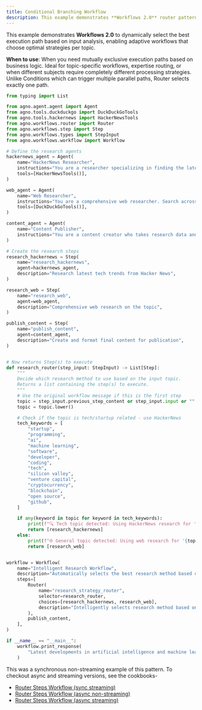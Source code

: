 ```yaml
---
title: Conditional Branching Workflow
description: This example demonstrates **Workflows 2.0** router pattern for intelligent, content-based workflow routing.
---
```


This example demonstrates **Workflows 2.0** to dynamically select the best execution path based on input 
analysis, enabling adaptive workflows that choose optimal strategies per topic.

**When to use**: When you need mutually exclusive execution paths based on business logic.
Ideal for topic-specific workflows, expertise routing, or when different subjects require 
completely different processing strategies. Unlike Conditions which can trigger multiple 
parallel paths, Router selects exactly one path.

```python router_steps_workflow.py
from typing import List

from agno.agent.agent import Agent
from agno.tools.duckduckgo import DuckDuckGoTools
from agno.tools.hackernews import HackerNewsTools
from agno.workflows.router import Router
from agno.workflows.step import Step
from agno.workflows.types import StepInput
from agno.workflows.workflow import Workflow

# Define the research agents
hackernews_agent = Agent(
    name="HackerNews Researcher",
    instructions="You are a researcher specializing in finding the latest tech news and discussions from Hacker News. Focus on startup trends, programming topics, and tech industry insights.",
    tools=[HackerNewsTools()],
)

web_agent = Agent(
    name="Web Researcher",
    instructions="You are a comprehensive web researcher. Search across multiple sources including news sites, blogs, and official documentation to gather detailed information.",
    tools=[DuckDuckGoTools()],
)

content_agent = Agent(
    name="Content Publisher",
    instructions="You are a content creator who takes research data and creates engaging, well-structured articles. Format the content with proper headings, bullet points, and clear conclusions.",
)

# Create the research steps
research_hackernews = Step(
    name="research_hackernews",
    agent=hackernews_agent,
    description="Research latest tech trends from Hacker News",
)

research_web = Step(
    name="research_web",
    agent=web_agent,
    description="Comprehensive web research on the topic",
)

publish_content = Step(
    name="publish_content",
    agent=content_agent,
    description="Create and format final content for publication",
)


# Now returns Step(s) to execute
def research_router(step_input: StepInput) -> List[Step]:
    """
    Decide which research method to use based on the input topic.
    Returns a list containing the step(s) to execute.
    """
    # Use the original workflow message if this is the first step
    topic = step_input.previous_step_content or step_input.input or ""
    topic = topic.lower()

    # Check if the topic is tech/startup related - use HackerNews
    tech_keywords = [
        "startup",
        "programming",
        "ai",
        "machine learning",
        "software",
        "developer",
        "coding",
        "tech",
        "silicon valley",
        "venture capital",
        "cryptocurrency",
        "blockchain",
        "open source",
        "github",
    ]

    if any(keyword in topic for keyword in tech_keywords):
        print(f"🔍 Tech topic detected: Using HackerNews research for '{topic}'")
        return [research_hackernews]
    else:
        print(f"🌐 General topic detected: Using web research for '{topic}'")
        return [research_web]


workflow = Workflow(
    name="Intelligent Research Workflow",
    description="Automatically selects the best research method based on topic, then publishes content",
    steps=[
        Router(
            name="research_strategy_router",
            selector=research_router,
            choices=[research_hackernews, research_web],
            description="Intelligently selects research method based on topic",
        ),
        publish_content,
    ],
)

if __name__ == "__main__":
    workflow.print_response(
        "Latest developments in artificial intelligence and machine learning"
    )
```

This was a synchronous non-streaming example of this pattern. To checkout async and streaming versions, see the cookbooks-
- [Router Steps Workflow (sync streaming)](https://github.com/agno-agi/agno/tree/main/cookbook/workflows/05_workflows_conditional_branching/sync/router_steps_workflow_stream.py)
- [Router Steps Workflow (async non-streaming)](https://github.com/agno-agi/agno/tree/main/cookbook/workflows/05_workflows_conditional_branching/async/router_steps_workflow.py)
- [Router Steps Workflow (async streaming)](https://github.com/agno-agi/agno/tree/main/cookbook/workflows/05_workflows_conditional_branching/async/router_steps_workflow_stream.py)